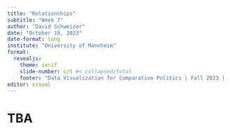 ```yaml
---
title: "Relationships"
subtitle: "Week 7"
author: "David Schweizer"
date: "October 19, 2023"
date-format: long
institute: "University of Mannheim"
format: 
  revealjs:
    theme: serif
    slide-number: c/t #< collapsed/total
    footer: "Data Visualization for Comparative Politics | Fall 2023 | University of Mannheim"
editor: visual
---
```


# TBA

